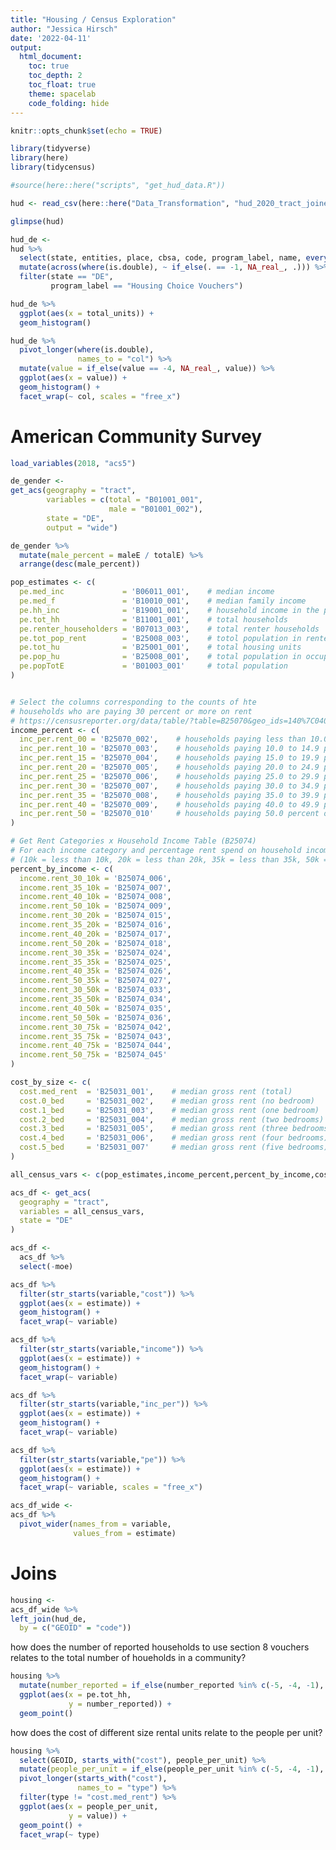 ```yaml
---
title: "Housing / Census Exploration"
author: "Jessica Hirsch"
date: '2022-04-11'
output: 
  html_document:
    toc: true
    toc_depth: 2
    toc_float: true
    theme: spacelab
    code_folding: hide
---
```


```r
knitr::opts_chunk$set(echo = TRUE)
```

```r
library(tidyverse)
library(here)
library(tidycensus)
```

```r
#source(here::here("scripts", "get_hud_data.R"))
```

```r
hud <- read_csv(here::here("Data_Transformation", "hud_2020_tract_joined.csv"))
```

```r
glimpse(hud)
```

```r
hud_de <- 
hud %>% 
  select(state, entities, place, cbsa, code, program_label, name, everything(), -where(is.logical), -gsl, -sumlevel, -Quarter, -states, -program) %>% 
  mutate(across(where(is.double), ~ if_else(. == -1, NA_real_, .))) %>% 
  filter(state == "DE",
         program_label == "Housing Choice Vouchers")
```

```r
hud_de %>% 
  ggplot(aes(x = total_units)) +
  geom_histogram()
```

```r
hud_de %>% 
  pivot_longer(where(is.double),
               names_to = "col") %>%
  mutate(value = if_else(value == -4, NA_real_, value)) %>% 
  ggplot(aes(x = value)) +
  geom_histogram() +
  facet_wrap(~ col, scales = "free_x")
```


# American Community Survey

```r
load_variables(2018, "acs5")
```

```r
de_gender <- 
get_acs(geography = "tract",
        variables = c(total = "B01001_001",
                      male = "B01001_002"),
        state = "DE",
        output = "wide")
```

```r
de_gender %>% 
  mutate(male_percent = maleE / totalE) %>% 
  arrange(desc(male_percent))
```

```r
pop_estimates <- c(
  pe.med_inc             = 'B06011_001',    # median income
  pe.med_f               = 'B10010_001',    # median family income
  pe.hh_inc              = 'B19001_001',    # household income in the past 12 months
  pe.tot_hh              = 'B11001_001',    # total households
  pe.renter_householders = 'B07013_003',    # total renter households
  pe.tot_pop_rent        = 'B25008_003',    # totol population in renter occupied homes
  pe.tot_hu              = 'B25001_001',    # total housing units
  pe.pop_hu              = 'B25008_001',    # total population in occupied housing units
  pe.popTotE             = 'B01003_001'     # total population
)


# Select the columns corresponding to the counts of hte
# households who are paying 30 percent or more on rent
# https://censusreporter.org/data/table/?table=B25070&geo_ids=140%7C04000US10&primary_geo_id=04000US10#valueType%7Cestimate
income_percent <- c(
  inc_per.rent_00 = 'B25070_002',    # households paying less than 10.0 percent in rent
  inc_per.rent_10 = 'B25070_003',    # households paying 10.0 to 14.9 percent in rent
  inc_per.rent_15 = 'B25070_004',    # households paying 15.0 to 19.9 percent in rent
  inc_per.rent_20 = 'B25070_005',    # households paying 20.0 to 24.9 percent in rent
  inc_per.rent_25 = 'B25070_006',    # households paying 25.0 to 29.9 percent in rent
  inc_per.rent_30 = 'B25070_007',    # households paying 30.0 to 34.9 percent in rent
  inc_per.rent_35 = 'B25070_008',    # households paying 35.0 to 39.9 percent in rent
  inc_per.rent_40 = 'B25070_009',    # households paying 40.0 to 49.9 percent in rent
  inc_per.rent_50 = 'B25070_010'     # households paying 50.0 percent or more in rent
)

# Get Rent Categories x Household Income Table (B25074)
# For each income category and percentage rent spend on household income:
# (10k = less than 10k, 20k = less than 20k, 35k = less than 35k, 50k = less than, and 75k = less than 75k)
percent_by_income <- c(
  income.rent_30_10k = 'B25074_006',
  income.rent_35_10k = 'B25074_007',
  income.rent_40_10k = 'B25074_008',
  income.rent_50_10k = 'B25074_009',
  income.rent_30_20k = 'B25074_015',
  income.rent_35_20k = 'B25074_016',
  income.rent_40_20k = 'B25074_017',
  income.rent_50_20k = 'B25074_018',
  income.rent_30_35k = 'B25074_024',
  income.rent_35_35k = 'B25074_025',
  income.rent_40_35k = 'B25074_026',
  income.rent_50_35k = 'B25074_027',
  income.rent_30_50k = 'B25074_033',
  income.rent_35_50k = 'B25074_034',
  income.rent_40_50k = 'B25074_035',
  income.rent_50_50k = 'B25074_036',
  income.rent_30_75k = 'B25074_042',
  income.rent_35_75k = 'B25074_043',
  income.rent_40_75k = 'B25074_044',
  income.rent_50_75k = 'B25074_045'
)

cost_by_size <- c(
  cost.med_rent  = 'B25031_001',    # median gross rent (total)
  cost.0_bed     = 'B25031_002',    # median gross rent (no bedroom)
  cost.1_bed     = 'B25031_003',    # median gross rent (one bedroom)
  cost.2_bed     = 'B25031_004',    # median gross rent (two bedrooms)
  cost.3_bed     = 'B25031_005',    # median gross rent (three bedrooms)
  cost.4_bed     = 'B25031_006',    # median gross rent (four bedrooms)
  cost.5_bed     = 'B25031_007'     # median gross rent (five bedrooms)
)
```

```r
all_census_vars <- c(pop_estimates,income_percent,percent_by_income,cost_by_size)
```

```r
acs_df <- get_acs(
  geography = "tract",
  variables = all_census_vars,
  state = "DE"
)
```

```r
acs_df <- 
  acs_df %>% 
  select(-moe)
```

```r
acs_df %>% 
  filter(str_starts(variable,"cost")) %>% 
  ggplot(aes(x = estimate)) +
  geom_histogram() +
  facet_wrap(~ variable)
```

```r
acs_df %>% 
  filter(str_starts(variable,"income")) %>% 
  ggplot(aes(x = estimate)) +
  geom_histogram() +
  facet_wrap(~ variable)
```

```r
acs_df %>% 
  filter(str_starts(variable,"inc_per")) %>% 
  ggplot(aes(x = estimate)) +
  geom_histogram() +
  facet_wrap(~ variable)
```

```r
acs_df %>% 
  filter(str_starts(variable,"pe")) %>% 
  ggplot(aes(x = estimate)) +
  geom_histogram() +
  facet_wrap(~ variable, scales = "free_x")
```

```r
acs_df_wide <- 
acs_df %>% 
  pivot_wider(names_from = variable, 
              values_from = estimate)
```

# Joins

```r
housing <- 
acs_df_wide %>% 
left_join(hud_de,
  by = c("GEOID" = "code"))
```

how does the number of reported households to use section 8 vouchers relates to the total number of houeholds in a community?

```r
housing %>% 
  mutate(number_reported = if_else(number_reported %in% c(-5, -4, -1), NA_real_, number_reported)) %>% 
  ggplot(aes(x = pe.tot_hh,
             y = number_reported)) + 
  geom_point()
```

how does the cost of different size rental units relate to the people per unit?

```r
housing %>% 
  select(GEOID, starts_with("cost"), people_per_unit) %>% 
  mutate(people_per_unit = if_else(people_per_unit %in% c(-5, -4, -1), NA_real_, people_per_unit)) %>%
  pivot_longer(starts_with("cost"),
               names_to = "type") %>% 
  filter(type != "cost.med_rent") %>% 
  ggplot(aes(x = people_per_unit,
             y = value)) +
  geom_point() +
  facet_wrap(~ type)
```

